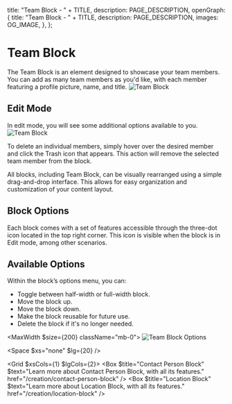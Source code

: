
  title: "Team Block - " + TITLE,
  description: PAGE_DESCRIPTION,
  openGraph: {
    title: "Team Block - " + TITLE,
    description: PAGE_DESCRIPTION,
    images: OG_IMAGE,
  },
};

# Team Block 
The Team Block is an element designed to showcase your team members. You can add as many team members as you'd like, with each member featuring a profile picture, name, and title.
![Team Block](/11-team-block/team-block.svg)

## Edit Mode
In edit mode, you will see some additional options available to you.
![Team Block](/11-team-block/team-block-edit.svg)

To delete an individual members, simply hover over the desired member and click the Trash icon that appears. This action will remove the selected team member from the block.

<StyledDataDropdownButton>
  <Icon name="Trash2" />
</StyledDataDropdownButton>

All blocks, including Team Block, can be visually rearranged using a simple drag-and-drop interface. This allows for easy organization and customization of your content layout.

<StyledDataDropdownButton>
  <Icon name="Move" />
</StyledDataDropdownButton>

## Block Options

Each block comes with a set of features accessible through the three-dot icon located in the top right corner. This icon is visible when the block is in Edit mode, among other scenarios.

<StyledDataDropdownButton>
  <Icon name="EllipsisVertical" />
</StyledDataDropdownButton>

## Available Options

Within the block’s options menu, you can:

- Toggle between half-width or full-width block.
- Move the block up.
- Move the block down.
- Make the block reusable for future use.
- Delete the block if it's no longer needed.

<MaxWidth $size={200} className="mb-0">
![Team Block Options](/6-text-block/options.svg)
</MaxWidth>

<Space $xs="none" $lg={20} />

<Grid $xsCols={1} $lgCols={2}>
  <Box $title="Contact Person Block" $text="Learn more about Contact Person Block, with all its features." href="/creation/contact-person-block" />
  <Box $title="Location Block" $text="Learn more about Location Block, with all its features." href="/creation/location-block" />
</Grid>
